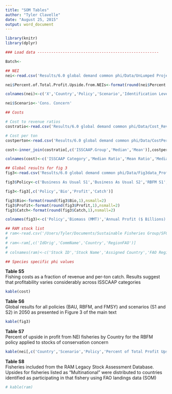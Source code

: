 ```yaml
---
title: "SOM Tables"
author: "Tyler Clavelle"
date: "August 25, 2015"
output: word_document
---
```


```r
library(knitr)
library(dplyr)

### Load data -----------------------------------------------------

Batch<-

## NEI
nei<-read.csv('Results/6.0 global demand common phi/Data/UnLumped Projection DataAll Stocks Profit Upsides From NEIs.csv',stringsAsFactors=F)

nei$Percent.of.Total.Profit.Upside.from.NEIs<-format(round(nei$Percent.of.Total.Profit.Upside.from.NEIs,2),nsmall=2)

colnames(nei)<-c('X','Country','Policy','Scenario','Identification Level','Profit Upside Relative to BAU from NEIs','Total Profit Upside','Percent of Total Profit Upside from NEIs')

nei$Scenario<-'Cons. Concern'

## Costs

# Cost to revenue ratios
costratio<-read.csv('Results/6.0 global demand common phi/Data/Cost_Revenue_Ratios_ISSCAAP.csv',stringsAsFactors=F)

# Cost per ton
costperton<-read.csv('Results/6.0 global demand common phi/Data/CostPerTon_Ratios_ISSCAAP.csv',stringsAsFactors=F)

cost<-inner_join(costratio[,c('ISSCAAP.Group','Median','Mean')],costperton[,c('ISSCAAP.Group','Median','Mean')],by=c('ISSCAAP.Group'))

colnames(cost)<-c('ISSCAAP Category','Median Ratio','Mean Ratio','Median $/Ton','Mean $/Ton')

## Global results for fig 3
fig3<-read.csv('Results/6.0 global demand common phi/Data/Fig3data_Profit2050.csv',stringsAsFactors=F)

fig3$Policy<-c('Business As Usual S1','Business As Usual S2','RBFM S1','RBFM S2','FMSY S1','FMSY S2','Today')

fig3<-fig3[,c('Policy','Bio','Profit','Catch')]

fig3$Bio<-format(round(fig3$Bio,1),nsmall=2)
fig3$Profit<-format(round(fig3$Profit,1),nsmall=2)
fig3$Catch<-format(round(fig3$Catch,1),nsmall=2)

colnames(fig3)<-c('Policy','Biomass (MMT)','Annual Profit ($ Billions)','Harvest (MMT)')

## RAM stock list
# ram<-read.csv('/Users/Tyler/Documents/Sustainable Fisheries Group/SFG 2014/Global Fishery Potential/Results/5.1 global demand spcat phi/Data/Ram Stock List.csv',stringsAsFactors=F)
# 
# ram<-ram[,c('IdOrig','CommName','Country','RegionFAO')]
# 
# colnames(ram)<-c('Stock ID','Stock Name','Assigned Country','FAO Region')

## Species specific phi values


```


**Table S5**  
Fishing costs as a fraction of revenue and per-ton catch. Results suggest that profitability varies considerably across ISSCAAP categories
```r
kable(cost)
```

**Table S6**  
Global results for all policies (BAU, RBFM, and FMSY) and scenarios (S1 and S2) in 2050 as presented in Figure 3 of the main text  
```r
kable(fig3)
```

**Table S7**  
Percent of upside in profit from NEI fisheries by Country for the RBFM policy applied to stocks of conservation concern
```r
kable(nei[,c('Country','Scenario','Policy','Percent of Total Profit Upside from NEIs')])
```

**Table S8**  
Fisheries included from the RAM Legacy Stock Assessment Database. Upsides for fisheries listed as "Multinational" were distributed to countries identified as participating in that fishery using FAO landings data (SOM)
```r
# kable(ram)
```


